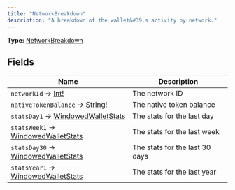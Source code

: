 ```yaml
---
title: "NetworkBreakdown"
description: "A breakdown of the wallet&#39;s activity by network."
---
```


**Type:** [NetworkBreakdown](/api-reference/types/networkbreakdown)

## Fields

| Name | Description |
|------|-------------|
| `networkId` → [Int!](/api-reference/types/int) | The network ID |
| `nativeTokenBalance` → [String!](/api-reference/types/string) | The native token balance |
| `statsDay1` → [WindowedWalletStats](/api-reference/types/windowedwalletstats) | The stats for the last day |
| `statsWeek1` → [WindowedWalletStats](/api-reference/types/windowedwalletstats) | The stats for the last week |
| `statsDay30` → [WindowedWalletStats](/api-reference/types/windowedwalletstats) | The stats for the last 30 days |
| `statsYear1` → [WindowedWalletStats](/api-reference/types/windowedwalletstats) | The stats for the last year |

